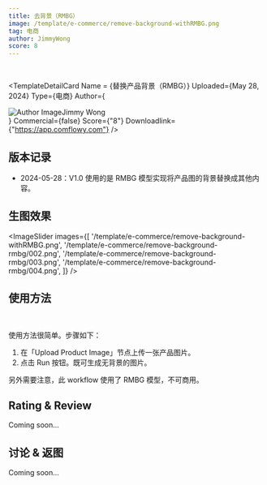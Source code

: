 ```yaml
---
title: 去背景（RMBG）
image: /template/e-commerce/remove-background-withRMBG.png
tag: 电商
author: JimmyWong
score: 8
---
```



<br/>

<TemplateDetailCard 
  Name = {<span>替换产品背景（RMBG）</span>}
  Uploaded={<span>May 28, 2024</span>}
  Type={<span>电商</span>}
  Author={<div className="flex" ><img src="/author.jpg" alt="Author Image" className="mr-2 ml-1 size-5 rounded-full" /><span>Jimmy Wong</span></div>}
  Commercial={false}
  Score={"8"}
  Downloadlink={"https://app.comflowy.com"}
/>

## 版本记录

* 2024-05-28：V1.0 使用的是 RMBG 模型实现将产品图的背景替换成其他内容。

## 生图效果

<ImageSlider images={[
  '/template/e-commerce/remove-background-withRMBG.png', 
  '/template/e-commerce/remove-background-rmbg/002.png', 
  '/template/e-commerce/remove-background-rmbg/003.png', 
  '/template/e-commerce/remove-background-rmbg/004.png', 
]} />

## 使用方法

<br/>
<PhotoProvider>
  <PhotoView src="/template/e-commerce/remove-background-rmbg/001.jpeg">
    <img src="/template/e-commerce/remove-background-rmbg/001.jpeg" alt="" className='rounded-lg'/>
  </PhotoView>
</PhotoProvider>

使用方法很简单。步骤如下：
1. 在「Upload Product Image」节点上传一张产品图片。
2. 点击 Run 按钮。既可生成无背景的图片。

另外需要注意，此 workflow 使用了 RMBG 模型，不可商用。

## Rating & Review

Coming soon...

## 讨论 & 返图

Coming soon...